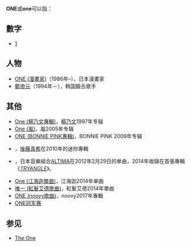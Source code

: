 '''ONE'''或'''one'''可以指：

== 數字 ==
*[[1|1]]

== 人物 ==
*[[ONE_(漫畫家)|ONE (漫畫家)]]（1986年–），日本漫畫家
* [[鄭帝元|鄭帝元]]（1994年－），韩国饒舌歌手

== 其他 ==
*[[One_(楊乃文專輯)|One (楊乃文專輯)]]，[[楊乃文|楊乃文]]1997年专辑
*[[One_(嵐)|One (嵐)]]，嵐2005年专辑
*[[ONE_(BONNIE_PINK專輯)|ONE (BONNIE PINK專輯)]]，BONNIE PINK 2009年专辑
*{{link-ja|ONE (後藤真希音樂專輯)|ONE (後藤真希のアルバム)}}，[[後藤真希|後藤真希]]在2010年的迷你專輯
*{{link-ja|ONE (ALTIMA单曲)|ONE (ALTIMAの曲)}}，日本音樂組合[[ALTIMA|ALTIMA]]在2012年2月29日的单曲，2014年收錄在首張專輯《''[[TRYANGLE|TRYANGLE]]''》。
*[[One_(江海迦單曲)|One (江海迦單曲)]]，江海迦2014年单曲
*[[唯一_(紅髮艾德歌曲)|唯一 (紅髮艾德歌曲)]]，紅髮艾德2014年單曲
*[[ONE_(noovy歌曲)|ONE (noovy歌曲)]]，noovy2017年專輯
*[[ONE冠軍賽|ONE冠军赛]]

==参见==
*[[The_One|The One]]

{{disambig|Cat=三字拉丁字母缩写消歧义}}